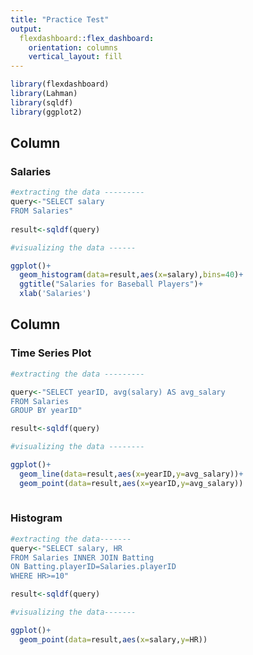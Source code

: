 ```yaml
---
title: "Practice Test"
output: 
  flexdashboard::flex_dashboard:
    orientation: columns
    vertical_layout: fill
---
```


```r
library(flexdashboard)
library(Lahman)
library(sqldf)
library(ggplot2)
```

Column {data-width=650}
-----------------------------------------------------------------------

### Salaries 

```r
#extracting the data ---------
query<-"SELECT salary
FROM Salaries"
 
result<-sqldf(query)

#visualizing the data ------

ggplot()+
  geom_histogram(data=result,aes(x=salary),bins=40)+
  ggtitle("Salaries for Baseball Players")+
  xlab('Salaries')
```

Column {data-width=350}
-----------------------------------------------------------------------

### Time Series Plot

```r
#extracting the data ---------

query<-"SELECT yearID, avg(salary) AS avg_salary
FROM Salaries
GROUP BY yearID"

result<-sqldf(query)

#visualizing the data --------

ggplot()+
  geom_line(data=result,aes(x=yearID,y=avg_salary))+
  geom_point(data=result,aes(x=yearID,y=avg_salary))
  
```

### Histogram

```r
#extracting the data-------
query<-"SELECT salary, HR
FROM Salaries INNER JOIN Batting
ON Batting.playerID=Salaries.playerID
WHERE HR>=10"

result<-sqldf(query)

#visualizing the data-------

ggplot()+
  geom_point(data=result,aes(x=salary,y=HR))

```

